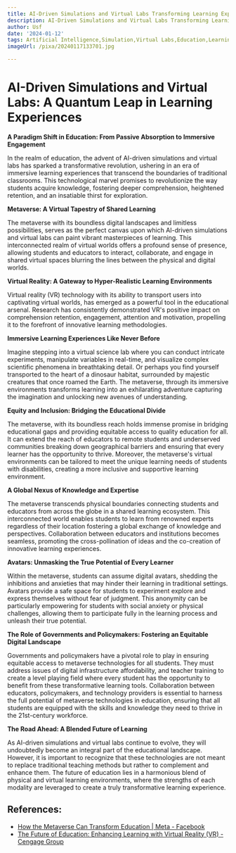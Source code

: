 ```yaml
---
title: AI-Driven Simulations and Virtual Labs Transforming Learning Experiences
description: AI-Driven Simulations and Virtual Labs Transforming Learning Experiences
author: Usf
date: '2024-01-12'
tags: Artificial Intelligence,Simulation,Virtual Labs,Education,Learning,Teaching,Technology,Innovation
imageUrl: /pixa/20240117133701.jpg

---
```

# AI-Driven Simulations and Virtual Labs: A Quantum Leap in Learning Experiences

**A Paradigm Shift in Education: From Passive Absorption to Immersive Engagement**

In the realm  of education, the advent of AI-driven simulations and virtual labs has sparked a transformative revolution,  ushering in an era of immersive learning experiences that transcend the boundaries of traditional classrooms. This  technological marvel promises to revolutionize the way students acquire knowledge, fostering deeper  comprehension,  heightened  retention, and an  insatiable thirst for  exploration.

**Metaverse: A Virtual Tapestry of Shared Learning**

The  metaverse with its boundless  digital landscapes and  limitless possibilities, serves  as the  perfect canvas upon which AI-driven simulations and virtual labs can paint vibrant masterpieces of learning. This interconnected realm of virtual worlds offers a profound sense of presence, allowing students and educators to interact, collaborate, and engage in shared virtual spaces blurring the lines between the physical and digital worlds.

**Virtual Reality: A Gateway to Hyper-Realistic Learning Environments**

Virtual reality  (VR) technology with its ability to  transport users into  captivating virtual worlds,  has emerged as a powerful tool in the educational arsenal. Research has consistently demonstrated VR's  positive impact on comprehension retention, engagement, attention and motivation, propelling it to the forefront  of innovative learning methodologies.

**Immersive Learning  Experiences Like Never Before**

Imagine stepping into a virtual science lab where you can conduct intricate experiments, manipulate variables in real-time, and visualize complex scientific phenomena in breathtaking detail. Or perhaps you find yourself transported to the heart of  a dinosaur habitat, surrounded by majestic creatures that once roamed the Earth. The metaverse, through its immersive environments transforms learning  into an exhilarating adventure capturing the imagination and unlocking new avenues of understanding.

**Equity and Inclusion: Bridging the Educational Divide**

The metaverse,  with its boundless  reach holds immense  promise in  bridging educational  gaps and providing equitable access to quality education for all. It can extend  the  reach of educators to remote  students and underserved communities breaking down geographical barriers and ensuring that every learner has the opportunity to thrive. Moreover, the metaverse's virtual environments can be tailored  to meet the unique learning needs of students with disabilities,  creating a more inclusive and supportive learning environment.

**A Global Nexus of Knowledge and Expertise**

The  metaverse transcends physical boundaries connecting students and  educators from across the  globe in a shared learning ecosystem. This interconnected world enables students to learn from renowned experts regardless of their location fostering a global  exchange of knowledge and perspectives. Collaboration between educators and institutions becomes seamless, promoting the cross-pollination of ideas and  the co-creation of innovative  learning experiences.

**Avatars: Unmasking the  True Potential  of Every Learner**

Within  the metaverse,  students can assume digital avatars, shedding the inhibitions and anxieties  that may hinder their learning in  traditional settings. Avatars provide a safe space  for  students  to experiment explore  and express themselves without fear of judgment. This anonymity can be particularly empowering for students with social anxiety or physical challenges, allowing them to participate fully in the learning process and unleash  their true potential.

**The Role of  Governments and Policymakers: Fostering an Equitable Digital Landscape**

Governments and policymakers have a pivotal role to play in ensuring equitable  access to metaverse technologies for all students. They must address issues of digital infrastructure  affordability, and teacher training to  create a level playing field where every student has the opportunity to benefit from these transformative learning tools. Collaboration between educators, policymakers, and technology providers is  essential to harness the full potential of metaverse technologies in education, ensuring that all students are equipped with the skills  and knowledge they need  to thrive in the 21st-century workforce.

**The Road Ahead: A Blended Future of Learning**

As AI-driven simulations and virtual labs continue  to evolve, they  will undoubtedly become an integral part of the  educational landscape. However, it is  important  to recognize that these technologies are not meant to replace traditional teaching  methods but rather to complement and enhance them. The future of  education lies in a harmonious blend  of physical and virtual learning environments, where the strengths of each modality are leveraged to create a truly transformative  learning experience.

## References:
- [How the Metaverse Can Transform Education | Meta - Facebook](https://about.fb.com/news/2023/04/how-the-metaverse-can-transform-education/)
- [The Future of Education: Enhancing Learning with Virtual Reality (VR) - Cengage Group](https://www.cengagegroup.com/news/perspectives/2023/enhancing-learning-with-virtual-reality/)
